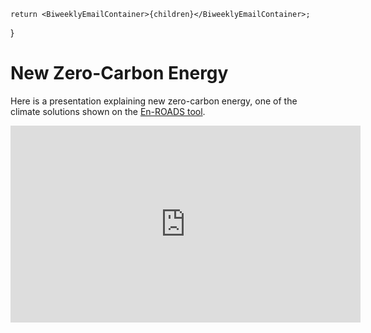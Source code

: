 	return <BiweeklyEmailContainer>{children}</BiweeklyEmailContainer>;
}

# New Zero-Carbon Energy

Here is a presentation explaining new zero-carbon energy, one of the climate solutions shown on the [En-ROADS tool](https://en-roads.climateinteractive.org/scenario.html).

<iframe width="560" height="315" src="https://www.youtube.com/embed/BYTgpx9bEgQ?si=d5utUvJZhYZJZCGy" title="YouTube video player" frameborder="0" allow="accelerometer; autoplay; clipboard-write; encrypted-media; gyroscope; picture-in-picture; web-share" allowfullscreen></iframe>

